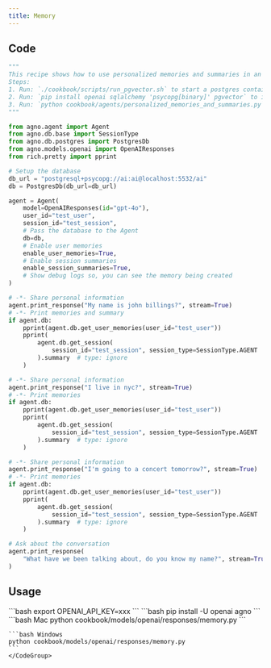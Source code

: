 ```yaml
---
title: Memory
---
```


## Code

```python cookbook/models/openai/responses/memory.py
"""
This recipe shows how to use personalized memories and summaries in an agent.
Steps:
1. Run: `./cookbook/scripts/run_pgvector.sh` to start a postgres container with pgvector
2. Run: `pip install openai sqlalchemy 'psycopg[binary]' pgvector` to install the dependencies
3. Run: `python cookbook/agents/personalized_memories_and_summaries.py` to run the agent
"""

from agno.agent import Agent
from agno.db.base import SessionType
from agno.db.postgres import PostgresDb
from agno.models.openai import OpenAIResponses
from rich.pretty import pprint

# Setup the database
db_url = "postgresql+psycopg://ai:ai@localhost:5532/ai"
db = PostgresDb(db_url=db_url)

agent = Agent(
    model=OpenAIResponses(id="gpt-4o"),
    user_id="test_user",
    session_id="test_session",
    # Pass the database to the Agent
    db=db,
    # Enable user memories
    enable_user_memories=True,
    # Enable session summaries
    enable_session_summaries=True,
    # Show debug logs so, you can see the memory being created
)

# -*- Share personal information
agent.print_response("My name is john billings?", stream=True)
# -*- Print memories and summary
if agent.db:
    pprint(agent.db.get_user_memories(user_id="test_user"))
    pprint(
        agent.db.get_session(
            session_id="test_session", session_type=SessionType.AGENT
        ).summary  # type: ignore
    )

# -*- Share personal information
agent.print_response("I live in nyc?", stream=True)
# -*- Print memories
if agent.db:
    pprint(agent.db.get_user_memories(user_id="test_user"))
    pprint(
        agent.db.get_session(
            session_id="test_session", session_type=SessionType.AGENT
        ).summary  # type: ignore
    )

# -*- Share personal information
agent.print_response("I'm going to a concert tomorrow?", stream=True)
# -*- Print memories
if agent.db:
    pprint(agent.db.get_user_memories(user_id="test_user"))
    pprint(
        agent.db.get_session(
            session_id="test_session", session_type=SessionType.AGENT
        ).summary  # type: ignore
    )

# Ask about the conversation
agent.print_response(
    "What have we been talking about, do you know my name?", stream=True
)

```

## Usage

<Steps>
  <Snippet file="create-venv-step.mdx" />

  <Step title="Set your API key">
    ```bash
    export OPENAI_API_KEY=xxx
    ```
  </Step>

  <Step title="Install libraries">
    ```bash
    pip install -U openai agno
    ```
  </Step>

  <Step title="Run Agent">
    <CodeGroup>
    ```bash Mac
    python cookbook/models/openai/responses/memory.py
    ```

    ```bash Windows
    python cookbook/models/openai/responses/memory.py
    ```
    </CodeGroup>
  </Step>
</Steps>
